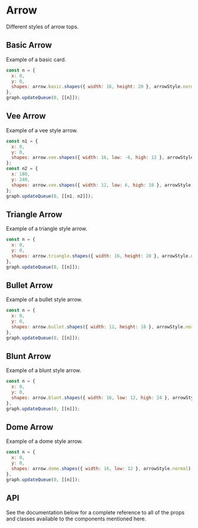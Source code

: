 # Arrow

Different styles of arrow tops.

## Basic Arrow

Example of a basic card.

```js
const n = {
  x: 0,
  y: 0,
  shapes: arrow.basic.shapes({ width: 16, height: 20 }, arrowStyle.normal),
},
graph.updateQueue(0, [[n]]);
```

<div id="ptyBasicArrow"></div>

## Vee Arrow

Example of a vee style arrow.

```js
const n1 = {
  x: 0,
  y: 0,
  shapes: arrow.vee.shapes({ width: 16, low: -6, high: 12 }, arrowStyle.normal),
};
const n2 = {
  x: 180,
  y: 240,
  shapes: arrow.vee.shapes({ width: 12, low: 6, high: 18 }, arrowStyle.normal),
};
graph.updateQueue(0, [[n1, n2]]);
```

<div id="ptyVeeArrow"></div>

## Triangle Arrow

Example of a triangle style arrow.

```js
const n = {
  x: 0,
  y: 0,
  shapes: arrow.triangle.shapes({ width: 16, height: 20 }, arrowStyle.normal),
},
graph.updateQueue(0, [[n]]);
```

<div id="ptyTriangleArrow"></div>

## Bullet Arrow

Example of a bullet style arrow.

```js
const n = {
  x: 0,
  y: 0,
  shapes: arrow.bullet.shapes({ width: 12, height: 18 }, arrowStyle.normal),
},
graph.updateQueue(0, [[n]]);
```

<div id="ptyBulletArrow"></div>

## Blunt Arrow

Example of a blunt style arrow.

```js
const n = {
  x: 0,
  y: 0,
  shapes: arrow.blunt.shapes({ width: 16, low: 12, high: 24 }, arrowStyle.normal),
},
graph.updateQueue(0, [[n]]);
```

<div id="ptyBluntArrow"></div>

## Dome Arrow

Example of a dome style arrow.

```js
const n = {
  x: 0,
  y: 0,
  shapes: arrow.dome.shapes({ width: 16, low: 12 }, arrowStyle.normal),
},
graph.updateQueue(0, [[n]]);
```

<div id="ptyDomeArrow"></div>

## API

See the documentation below for a complete reference to all of the props and classes available to the components mentioned here.
